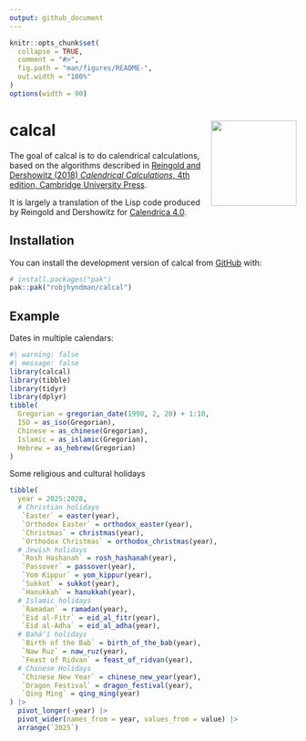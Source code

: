 ```yaml
---
output: github_document
---
```


<!-- README.md is generated from README.Rmd. Please edit that file -->

```r
knitr::opts_chunk$set(
  collapse = TRUE,
  comment = "#>",
  fig.path = "man/figures/README-",
  out.width = "100%"
)
options(width = 90)
```

# calcal <img src="man/figures/logo.png" align="right" width = 150 />


<!-- badges: start -->
<!-- badges: end -->

The goal of calcal is to do calendrical calculations, based on the algorithms described in [Reingold and Dershowitz (2018) *Calendrical Calculations*, 4th edition, Cambridge University Press](https://doi.org/10.1017/9781107415058).

It is largely a translation of the Lisp code produced by Reingold and Dershowitz for [Calendrica 4.0](https://github.com/EdReingold/calendar-code2).

## Installation

You can install the development version of calcal from [GitHub](https://github.com/) with:

``` r
# install.packages("pak")
pak::pak("robjhyndman/calcal")
```

## Example

Dates in multiple calendars:

```r
#| warning: false
#| message: false
library(calcal)
library(tibble)
library(tidyr)
library(dplyr)
tibble(
  Gregorian = gregorian_date(1990, 2, 20) + 1:10,
  ISO = as_iso(Gregorian),
  Chinese = as_chinese(Gregorian),
  Islamic = as_islamic(Gregorian),
  Hebrew = as_hebrew(Gregorian)
)
```

Some religious and cultural holidays

```r
tibble(
  year = 2025:2028,
  # Christian holidays
   `Easter` = easter(year),
   `Orthodox Easter` = orthodox_easter(year),
   `Christmas` = christmas(year),
   `Orthodox Christmas` = orthodox_christmas(year),
  # Jewish holidays
   `Rosh Hashanah` = rosh_hashanah(year),
   `Passover` = passover(year),
   `Yom Kippur` = yom_kippur(year),
   `Sukkot` = sukkot(year),
   `Hanukkah` = hanukkah(year),
  # Islamic holidays
   `Ramadan` = ramadan(year),
   `Eid al-Fitr` = eid_al_fitr(year),
   `Eid al-Adha` = eid_al_adha(year),
  # Baháʼí holidays
   `Birth of the Bab` = birth_of_the_bab(year),
   `Naw Ruz` = naw_ruz(year),
   `Feast of Ridvan` = feast_of_ridvan(year),
  # Chinese Holidays
   `Chinese New Year` = chinese_new_year(year),
   `Dragon Festival` = dragon_festival(year),
   `Qing Ming` = qing_ming(year)
) |>
  pivot_longer(-year) |>
  pivot_wider(names_from = year, values_from = value) |>
  arrange(`2025`)
```

